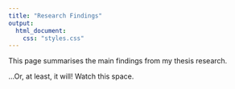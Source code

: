 ```yaml
---
title: "Research Findings"
output:
  html_document:
    css: "styles.css"
---
```

This page summarises the main findings from my thesis research.


...Or, at least, it will! Watch this space.

